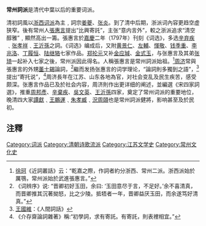 '''常州詞派'''是清代中葉以后的重要词派。

清初詞風以[[浙西词派|浙西词派]]為主﹐詞宗[[姜夔|姜夔]]、[[张炎|张炎]]。到了清中后期，浙派词內容更趋空虚狭窄。後有常州人[[張惠言|張惠言]]提出“比興寄託”，主张“意内言外”，較之浙派追求“清空醇雅”﹐顯然高出一籌。張惠言於[[嘉慶|嘉慶]]二年（1797年）刊刻《词选》，多选[[辛弃疾|辛弃疾]]﹑[[张孝祥|张孝祥]]﹑[[王沂孫|王沂孫]]之詞。《词选》编成后，又附[[黄景仁|黄景仁]]、[[左輔|左輔]]、[[惲敬|惲敬]]、[[钱季重|钱季重]]、[[李兆洛|李兆洛]]、[[丁履恒|丁履恒]]、[[陆继辂|陆继辂]]七家作品。[[郑抡元|郑抡元]]又补[[金应瑊|金应瑊]]、[[金式玉_(清朝)|金式玉]]，与张惠言及其弟[[張琦_(嘉慶舉人)|张琦]]一起补入七家之後，常州派因此得名。人稱張惠言是常州詞派始祖。<ref>[[徐珂|徐珂]]《近詞叢話》云：“乾嘉之際，作詞者約分浙西、常州二派。浙西派始於厲鶚，常州派始於武進張惠言。”</ref>[[周濟_(嘉慶進士)|周济]]常與張惠言的外甥[[董士錫|董士錫]]論詞，<ref>《词辨序》说: “晋卿初好玉田，余曰: ‘玉田意尽于言，不足好。’余不喜清真，而晋卿推其沉著拗怒，比之少陵。抵牾者一年，晋卿益厌玉田，而余遂笃好清真。”</ref>繼而发扬张惠言的词学理论，“論詞則多獨到之語”，<ref>[[王國維|王國維]]：《人間詞話》</ref>提出“寄托说”，<ref>《介存齋論詞雜著》稱:“初學詞，求有寄託。有寄託，則表裡相宜。”</ref>周济長年在江苏、山东各地為官，对社会变乱及民生疾苦，感受颇深。张惠言作品已及於社会内容，周济則作出更详细的阐述，並編選《宋四家詞選》，推重[[周邦彥|周邦彥]]、[[辛棄疾|辛棄疾]]、[[吳文英_(南宋)|吳文英]]、[[王沂孫|王沂孫]]四家，奠定了常州词派的重要地位，晚清四大家[[譚獻|譚獻]]﹑[[王鵬運|王鵬運]]﹑[[朱孝臧|朱孝臧]]﹑[[況周頤|況周頤]]也是常州詞派健將，影响甚至及於民初。

==注釋==
{{reflist}}{{常州|state=autocollapse}}
[[Category:词派|Category:词派]]
[[Category:清朝诗歌流派|Category:清朝诗歌流派]]
[[Category:江苏文学史|Category:江苏文学史]]
[[Category:常州文化史|Category:常州文化史]]